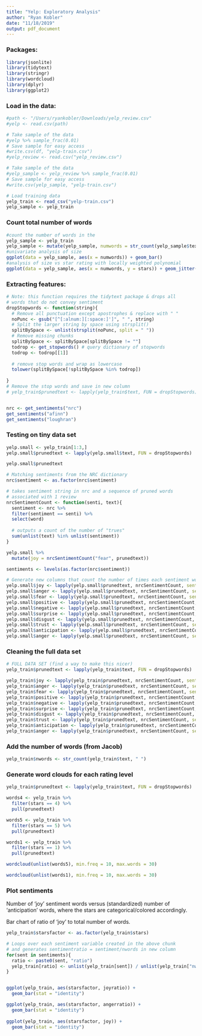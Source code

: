 ```yaml
---
title: "Yelp: Exploratory Analysis"
author: "Ryan Kobler"
date: "11/18/2019"
output: pdf_document
---
```

### Packages:
```r
library(jsonlite)
library(tidytext)
library(stringr)
library(wordcloud)
library(dplyr)
library(ggplot2)
```

### Load in the data:
```r
#path <- "/Users/ryankobler/Downloads/yelp_review.csv"
#yelp <- read.csv(path)

# Take sample of the data
#yelp %>% sample_frac(0.01)
# Save sample for easy access
#write.csv(df, "yelp-train.csv")
#yelp_review <- read.csv("yelp_review.csv")

# Take sample of the data
#yelp_sample <- yelp_review %>% sample_frac(0.01)
# Save sample for easy access
#write.csv(yelp_sample, "yelp-train.csv")

# Load training data
yelp_train <- read_csv("yelp-train.csv")
yelp_sample <- yelp_train
```

### Count total number of words
```r
#count the number of words in the
yelp_sample <- yelp_train
yelp_sample <- mutate(yelp_sample, numwords = str_count(yelp_sample$text, " "))
#univariate analysis of size
ggplot(data = yelp_sample, aes(x = numwords)) + geom_bar()
#analysis of size vs star rating with locally weighted polynomial
ggplot(data = yelp_sample, aes(x = numwords, y = stars)) + geom_jitter(size = 0.25) + geom_smooth()
```

### Extracting features:
```r
# Note: this function requires the tidytext package & drops all
# words that do not convey sentiment
dropStopwords <- function(string){
  # Remove all punctuation except apostrophes & replace with " "
  noPunc <- gsub("[^[:alnum:][:space:]']", " ", string) 
  # Split the larger string by space using strsplit()
  splitBySpace <- unlist(strsplit(noPunc, split = " "))
  # Remove missing chunks
  splitBySpace <- splitBySpace[splitBySpace != ""]
  todrop <- get_stopwords() # query dictionary of stopwords
  todrop <- todrop[[1]]
  
  # remove stop words and wrap as lowercase
  tolower(splitBySpace[!splitBySpace %in% todrop])
  
}
# Remove the stop words and save in new column
# yelp_train$prunedtext <- lapply(yelp_train$text, FUN = dropStopwords)


nrc <- get_sentiments("nrc")
get_sentiments("afinn")
get_sentiments("loughran")

```


### Testing on tiny data set
```r
yelp.small <- yelp_train[1:3,]
yelp.small$prunedtext <- lapply(yelp.small$text, FUN = dropStopwords)

yelp.small$prunedtext

# Matching sentiments from the NRC dictionary
nrc$sentiment <- as.factor(nrc$sentiment)

# takes sentiment string in nrc and a sequence of pruned words
# associated with 1 review
nrcSentimentCount <- function(senti, text){
  sentiment <- nrc %>% 
  filter(sentiment == senti) %>%
  select(word)
  
  # outputs a count of the number of "trues"
  sum(unlist(text) %in% unlist(sentiment))
}

yelp.small %>% 
  mutate(joy = nrcSentimentCount("fear", prunedtext))

sentiments <- levels(as.factor(nrc$sentiment))

# Generate new columns that count the number of times each sentiment word appears
yelp.small$joy <- lapply(yelp.small$prunedtext, nrcSentimentCount, senti = "joy")
yelp.small$anger <- lapply(yelp.small$prunedtext, nrcSentimentCount, senti = "anger")
yelp.small$fear <- lapply(yelp.small$prunedtext, nrcSentimentCount, senti = "fear")
yelp.small$positive <- lapply(yelp.small$prunedtext, nrcSentimentCount, senti = "positive")
yelp.small$negative <- lapply(yelp.small$prunedtext, nrcSentimentCount, senti = "negative")
yelp.small$surprise <- lapply(yelp.small$prunedtext, nrcSentimentCount, senti = "surprise")
yelp.small$disgust <- lapply(yelp.small$prunedtext, nrcSentimentCount, senti = "disgust")
yelp.small$trust <- lapply(yelp.small$prunedtext, nrcSentimentCount, senti = "trust")
yelp.small$anticipation <- lapply(yelp.small$prunedtext, nrcSentimentCount, senti = "anticipation")
yelp.small$anger <- lapply(yelp.small$prunedtext, nrcSentimentCount, senti = "anger")
```


### Cleaning the full data set
```r
# FULL DATA SET (find a way to make this nicer)
yelp_train$prunedtext <- lapply(yelp_train$text, FUN = dropStopwords)

yelp_train$joy <- lapply(yelp_train$prunedtext, nrcSentimentCount, senti = "joy")
yelp_train$anger <- lapply(yelp_train$prunedtext, nrcSentimentCount, senti = "anger")
yelp_train$fear <- lapply(yelp_train$prunedtext, nrcSentimentCount, senti = "fear")
yelp_train$positive <- lapply(yelp_train$prunedtext, nrcSentimentCount, senti = "positive")
yelp_train$negative <- lapply(yelp_train$prunedtext, nrcSentimentCount, senti = "negative")
yelp_train$surprise <- lapply(yelp_train$prunedtext, nrcSentimentCount, senti = "surprise")
yelp_train$disgust <- lapply(yelp_train$prunedtext, nrcSentimentCount, senti = "disgust")
yelp_train$trust <- lapply(yelp_train$prunedtext, nrcSentimentCount, senti = "trust")
yelp_train$anticipation <- lapply(yelp_train$prunedtext, nrcSentimentCount, senti = "anticipation")
yelp_train$anger <- lapply(yelp_train$prunedtext, nrcSentimentCount, senti = "anger")


```

### Add the number of words (from Jacob)
```r
yelp_train$nwords <- str_count(yelp_train$text, " ")
```

### Generate word clouds for each rating level
```r
yelp_train$prunedtext <- lapply(yelp_train$text, FUN = dropStopwords)

words4 <- yelp_train %>%
  filter(stars == 4) %>%
  pull(prunedtext)

words5 <- yelp_train %>%
  filter(stars == 5) %>%
  pull(prunedtext)

words1 <- yelp_train %>%
  filter(stars == 1) %>%
  pull(prunedtext)

wordcloud(unlist(words5), min.freq = 10, max.words = 30)

wordcloud(unlist(words1), min.freq = 10, max.words = 30)
```

### Plot sentiments
Number of 'joy' sentiment words versus (standardized) number of 'anticipation' words, where the stars are categorical/colored accordingly. 

Bar chart of ratio of 'joy' to total number of words. 
```r

yelp_train$starsfactor <- as.factor(yelp_train$stars)

# Loops over each sentiment variable created in the above chunk
# and generates sentimentratio = sentiment/nwords in new column
for(sent in sentiments){
  ratio <- paste0(sent, "ratio")
  yelp_train[ratio] <- unlist(yelp_train[sent]) / unlist(yelp_train["nwords"])
}


ggplot(yelp_train, aes(starsfactor, joyratio)) + 
  geom_bar(stat = "identity")

ggplot(yelp_train, aes(starsfactor, angerratio)) + 
  geom_bar(stat = "identity")
  
ggplot(yelp_train, aes(starsfactor, joy)) + 
  geom_bar(stat = "identity")

```












